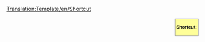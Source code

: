<noinclude>[[Translation:Template/en/Shortcut]]</noinclude><div style="border: 1px solid #999; background: #ffff99; margin: .3em .3em .3em 1em; padding: 3px; float: right; font-size:smaller; font-weight:bold">
Shortcut:<br />{{{1|}}}
</div>